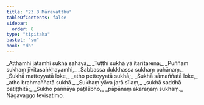 ```yaml
---
title: "23.8 Māravatthu"
tableOfContents: false
sidebar:
  order: 8
type: "tipitaka"
basket: "su"
book: "dh"
---
```



<DynamicBreadcrumb />

<Division number="331" book="dh">

<Paragraph number="356" type="verses" book="dh">
_Atthamhi jātamhi sukhā sahāyā,_  
_Tuṭṭhī sukhā yā itarītarena;_  
_Puññaṃ sukhaṃ jīvitasaṅkhayamhi,_  
_Sabbassa dukkhassa sukhaṃ pahānaṃ._  

</Paragraph>

</Division>
<Division number="332" book="dh">

<Paragraph number="357" type="verses" book="dh">
_Sukhā matteyyatā loke,_  
_atho petteyyatā sukhā;_  
_Sukhā sāmaññatā loke,_  
_atho brahmaññatā sukhā._  

</Paragraph>

</Division>
<Division number="333" book="dh">

<Paragraph number="358" type="verses" book="dh">
_Sukhaṃ yāva jarā sīlaṃ,_  
_sukhā saddhā patiṭṭhitā;_  
_Sukho paññāya paṭilābho,_  
_pāpānaṃ akaraṇaṃ sukhaṃ._  


</Paragraph>
</Division>

<Paragraph number="359" type="center" book="dh">
Nāgavaggo tevīsatimo.
</Paragraph>